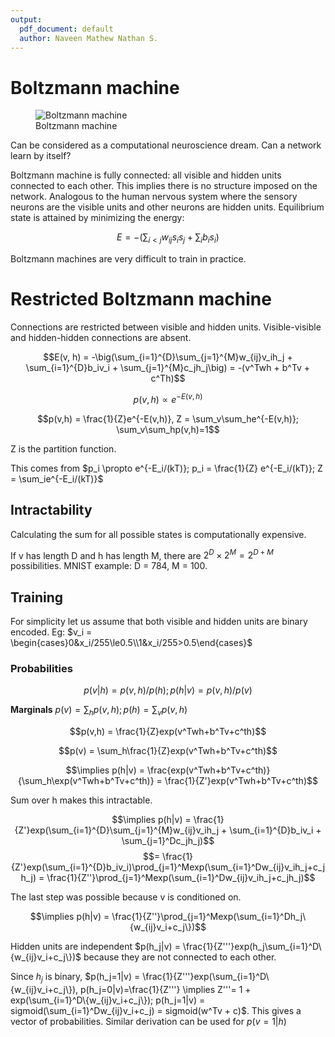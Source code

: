 ---
output:
  pdf_document: default
  author: Naveen Mathew Nathan S.
---

# Boltzmann machine

![Boltzmann machine](data/220px-Boltzmannexamplev1.png)

Can be considered as a computational neuroscience dream. Can a network learn by itself?

Boltzmann machine is fully connected: all visible and hidden units connected to each other. This implies there is no structure imposed on the network. Analogous to the human nervous system where the sensory neurons are the visible units and other neurons are hidden units. Equilibrium state is attained by minimizing the energy:

$$E = -\big(\sum_{i<j}w_{ij}s_is_j + \sum_{i}b_is_i\big)$$

Boltzmann machines are very difficult to train in practice.

# Restricted Boltzmann machine

Connections are restricted between visible and hidden units. Visible-visible and hidden-hidden connections are absent.

$$E(v, h) = -\big(\sum_{i=1}^{D}\sum_{j=1}^{M}w_{ij}v_ih_j + \sum_{i=1}^{D}b_iv_i + \sum_{j=1}^{M}c_jh_j\big) = -(v^Twh + b^Tv + c^Th)$$

$$p(v,h) \propto e^{-E(v,h)}$$

$$p(v,h) = \frac{1}{Z}e^{-E(v,h)}, Z = \sum_v\sum_he^{-E(v,h)}; \sum_v\sum_hp(v,h)=1$$

Z is the partition function.

This comes from $p_i \propto e^{-E_i/(kT)}; p_i = \frac{1}{Z} e^{-E_i/(kT)}; Z = \sum_ie^{-E_i/(kT)}$

## Intractability

Calculating the sum for all possible states is computationally expensive.

If v has length D and h has length M, there are $2^D \times 2^M = 2^{D+M}$ possibilities. MNIST example: D = 784, M = 100.

## Training

For simplicity let us assume that both visible and hidden units are binary encoded. Eg: $v_i = \begin{cases}0&x_i/255\le0.5\\1&x_i/255>0.5\end{cases}$

### Probabilities

$$p(v|h) = p(v,h)/p(h);p(h|v) = p(v,h)/p(v)$$

**Marginals** $p(v) = \sum_hp(v,h); p(h) = \sum_vp(v,h)$

$$p(v,h) = \frac{1}{Z}exp(v^Twh+b^Tv+c^th)$$

$$p(v) = \sum_h\frac{1}{Z}exp(v^Twh+b^Tv+c^th)$$

$$\implies p(h|v) = \frac{exp(v^Twh+b^Tv+c^th)}{\sum_h\exp(v^Twh+b^Tv+c^th)} = \frac{1}{Z'}exp(v^Twh+b^Tv+c^th)$$

Sum over h makes this intractable.

$$\implies p(h|v) = \frac{1}{Z'}exp(\sum_{i=1}^{D}\sum_{j=1}^{M}w_{ij}v_ih_j + \sum_{i=1}^{D}b_iv_i + \sum_{j=1}^Dc_jh_j)$$
$$= \frac{1}{Z'}exp(\sum_{i=1}^{D}b_iv_i)\prod_{j=1}^Mexp(\sum_{i=1}^Dw_{ij}v_ih_j+c_jh_j) = \frac{1}{Z''}\prod_{j=1}^Mexp(\sum_{i=1}^Dw_{ij}v_ih_j+c_jh_j)$$

The last step was possible because v is conditioned on.

$$\implies p(h|v) = \frac{1}{Z''}\prod_{j=1}^Mexp(\sum_{i=1}^Dh_j\{w_{ij}v_i+c_j\})$$

Hidden units are independent $p(h_j|v) = \frac{1}{Z'''}exp(h_j\sum_{i=1}^D\{w_{ij}v_i+c_j\})$ because they are not connected to each other.

Since $h_j$ is binary, $p(h_j=1|v) = \frac{1}{Z'''}exp(\sum_{i=1}^D\{w_{ij}v_i+c_j\}), p(h_j=0|v)=\frac{1}{Z'''} \implies Z'''= 1 + exp(\sum_{i=1}^D\{w_{ij}v_i+c_j\}); p(h_j=1|v) = sigmoid(\sum_{i=1}^Dw_{ij}v_i+c_j) = sigmoid(w^Tv + c)$. This gives a vector of probabilities. Similar derivation can be used for $p(v=1|h)$